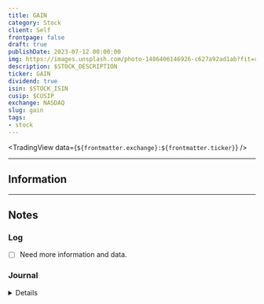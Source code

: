 ```yaml
---
title: GAIN
category: Stock
client: Self
frontpage: false
draft: true
publishDate: 2023-07-12 00:00:00
img: https://images.unsplash.com/photo-1486406146926-c627a92ad1ab?fit=crop&w=1400&h=700&q=75
description: $STOCK_DESCRIPTION
ticker: GAIN
dividend: true
isin: $STOCK_ISIN
cusip: $CUSIP
exchange: NASDAQ
slug: gain
tags:
- stock
---
```



<MDXLayer title={frontmatter.title} description={frontmatter.description}>
<Widget img={frontmatter.img} skeleton={false}>
<MDXJS>

<MDXHero content={frontmatter} />

<MDXJS>

<TradingView data={`${frontmatter.exchange}:${frontmatter.ticker}`} />

</MDXJS>

---

## Information

---

## Notes

### Log

- [ ] Need more information and data.


### Journal

<Details data="J1">

#### J1
##### 2023-07-13

Added Asset.

</Details>

</MDXJS>
</Widget>
</MDXLayer>